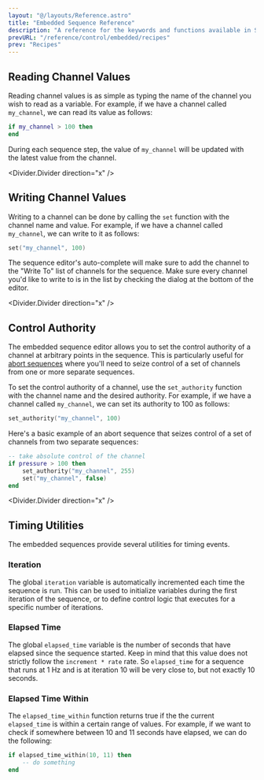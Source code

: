 ```yaml
---
layout: "@/layouts/Reference.astro"
title: "Embedded Sequence Reference"
description: "A reference for the keywords and functions available in Synnax's embedded sequence editor."
prevURL: "/reference/control/embedded/recipes"
prev: "Recipes"
---
```



## Reading Channel Values

Reading channel values is as simple as typing the name of the channel you wish to read
as a variable. For example, if we have a channel called `my_channel`, we can read its
value as follows:

```lua
if my_channel > 100 then
end
```

During each sequence step, the value of `my_channel` will be updated with the latest
value from the channel.

<Divider.Divider direction="x" />

## Writing Channel Values

Writing to a channel can be done by calling the `set` function with the channel name
and value. For example, if we have a channel called `my_channel`, we can write to it
as follows:

```lua
set("my_channel", 100)
```

The sequence editor's auto-complete will make sure to add the channel to the "Write To"
list of channels for the sequence. Make sure every channel you'd like to write to is in
the list by checking the dialog at the bottom of the editor.

<Divider.Divider direction="x" />

## Control Authority

The embedded sequence editor allows you to set the control authority of a channel at
arbitrary points in the sequence. This is particularly useful for [abort
sequences](/reference/control/embedded/recipes#abort-sequence) where you'll need to
seize control of a set of channels from one or more separate sequences.

To set the control authority of a channel, use the `set_authority` function with the
channel name and the desired authority. For example, if we have a channel called
`my_channel`, we can set its authority to 100 as follows:

```lua
set_authority("my_channel", 100)
```

Here's a basic example of an abort sequence that seizes control of a set of channels
from two separate sequences:

```lua
-- take absolute control of the channel
if pressure > 100 then
    set_authority("my_channel", 255)
    set("my_channel", false)
end
```

<Divider.Divider direction="x" />

## Timing Utilities

The embedded sequences provide several utilities for timing events.

### Iteration

The global `iteration` variable is automatically incremented each time the sequence is
run. This can be used to initialize variables during the first iteration of the
sequence, or to define control logic that executes for a specific number of iterations.

### Elapsed Time

The global `elapsed_time` variable is the number of seconds that have elapsed since the
sequence started. Keep in mind that this value does not strictly follow the `increment *
rate` rate. So `elapsed_time` for a sequence that runs at 1 Hz and is at iteration 10
will be very close to, but not exactly 10 seconds.

### Elapsed Time Within

The `elapsed_time_within` function returns true if the the current `elapsed_time` is
within a certain range of values. For example, if we want to check if somewhere between
10 and 11 seconds have elapsed, we can do the following:

```lua
if elapsed_time_within(10, 11) then
    -- do something
end
```
